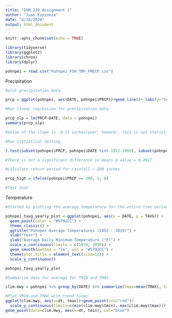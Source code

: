```yaml
---
title: "ESM 239 Assignment 1"
author: "Juan Espinoza"
date: "4/10/2020"
output: html_document
---
```


```r
knitr::opts_chunk$set(echo = TRUE)
```

```r
library(tidyverse)
library(ggplot2)
library(chron)
library(dplyr)

pohnpei = read.csv("Pohnpei_FSM_TMP_PRECP.csv")
```

Precipitation 
```r
#plot precipitation data

prcp = ggplot(pohnpei, aes(DATE, pohnpei$PRCP))+geom_line()+ labs(y="Yearly Average Precipitation (inches)", x="Date") + theme_classic() + stat_smooth(method = "lm", col = "blue")

#Run linear regression for precipitation data

prcp_slp = lm(PRCP~DATE, data = pohnpei)
summary(prcp_slp)

#Value of the slope is -0.17 inches/year; however, this is not statistically significant. p-value = 0.2482

#Run statistical testing

t.test(subset(pohnpei$PRCP, pohnpei$DATE %in% 1952:1985), subset(pohnpei$PRCP, pohnpei$DATE %in% 1986:2019))

#There is not a significant difference in means p-value = 0.4027

#Calculate return period for rainfall > 200 inches 

prcp_high = ifelse(pohnpei$PRCP >= 200, 1, 0)

#Test Juan
```

Temperature
```r
#Started by plotting the average temperature for the entire time period

pohnpei_tavg_yearly_plot <-ggplot(pohnpei, aes(x = DATE, y = TAVG)) +
  geom_point(color = "#5792CC") +
  theme_classic() +
  ggtitle("Pohnpei Average Temperatures (1952 - 2019)") +
  xlab("Year") +
  ylab("Average Daily Minimum Temperature (°F)") +
  scale_x_continuous(limits = c(1970, 2018)) +
  geom_smooth(method = "lm", col = "#5792CC") +
  theme(plot.title = element_text(size=12)) +
  scale_y_continuous()

pohnpei_tavg_yearly_plot

#Summarize data for average for TMIN and TMAX

clim.mwy = pohnpei %>% group_by(DATE) %>% summarize(tmax=mean(TMAX), tmin=mean(TMIN))

#Plot TMIN and TMAX with trend lines
ggplot(clim.mwy, aes(x=dt, tmax))+geom_point(col="red")+
  scale_y_continuous(limits=c(min(clim.mwy$tmin), max(clim.mwy$tmax)))+
geom_point(data=clim.mwy, aes(x=dt, tmin), col="blue")
```

